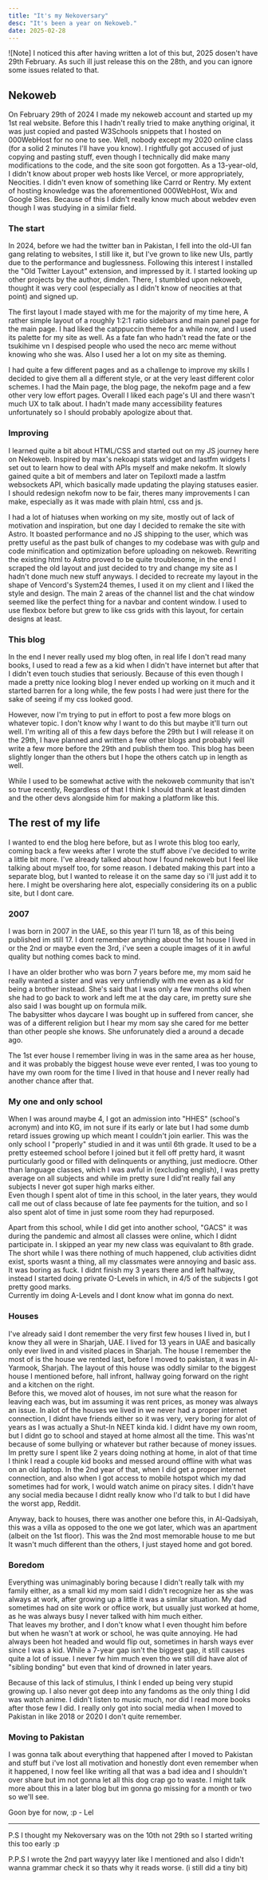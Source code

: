 ```yaml
---
title: "It's my Nekoversary"
desc: "It's been a year on Nekoweb."
date: 2025-02-28
---
```


![Note] I noticed this after having written a lot of this but, 2025 dosen't have 29th February. As such ill just release this on the 28th, and you can ignore some issues related to that.

## Nekoweb

On February 29th of 2024 I made my nekoweb account and started up my 1st real website. Before this I hadn't really tried to make anything original, it was just copied and pasted W3Schools snippets that I hosted on 000WebHost for no one to see. Well, nobody except my 2020 online class (for a solid 2 minutes I'll have you know). I rightfully got accused of just copying and pasting stuff, even though I technically did make many modifications to the code, and the site soon got forgotten. As a 13-year-old, I didn't know about proper web hosts like Vercel, or more appropriately, Neocities. I didn't even know of something like Carrd or Rentry. My extent of hosting knowledge was the aforementioned 000WebHost, Wix and Google Sites.
Because of this I didn't really know much about webdev even though I was studying in a similar field.

### The start

In 2024, before we had the twitter ban in Pakistan, I fell into the old-UI fan gang relating to websites, I still like it, but I've grown to like new UIs, partly due to the performance and buglessness. Following this interest I installed the "Old Twitter Layout" extension, and impressed by it. I started looking up other projects by the author, dimden. There, I stumbled upon nekoweb, thought it was very cool (especially as I didn't know of neocities at that point) and signed up.

The first layout I made stayed with me for the majority of my time here, A rather simple layout of a roughly 1:2:1 ratio sidebars and main panel page for the main page. I had liked the catppuccin theme for a while now, and I used its palette for my site as well. As a fate fan who hadn't read the fate or the tsukihime vn I despised people who used the neco arc meme without knowing who she was. Also I used her a lot on my site as theming.

I had quite a few different pages and as a challenge to improve my skills I decided to give them all a different style, or at the very least different color schemes. I had the Main page, the blog page, the nekofm page and a few other very low effort pages. Overall I liked each page's UI and there wasn't much UX to talk about. I hadn't made many accessibility features unfortunately so I should probably apologize about that.

### Improving

I learned quite a bit about HTML/CSS and started out on my JS journey here on Nekoweb. Inspired by max's nekoapi stats widget and lastfm widgets I set out to learn how to deal with APIs myself and make nekofm. It slowly gained quite a bit of members and later on Tepiloxtl made a lastfm websockets API, which basically made updating the playing statuses easier. I should redesign nekofm now to be fair, theres many improvements I can make, especially as it was made with plain html, css and js.

I had a lot of hiatuses when working on my site, mostly out of lack of motivation and inspiration, but one day I decided to remake the site with Astro. It boasted performance and no JS shipping to the user, which was pretty useful as the past bulk of changes to my codebase was with gulp and code minification and optimization before uploading on nekoweb. Rewriting the existing html to Astro proved to be quite troublesome, in the end I scraped the old layout and just decided to try and change my site as I hadn't done much new stuff anyways. I decided to recreate my layout in the shape of Vencord's System24 themes, I used it on my client and I liked the style and design. The main 2 areas of the channel list and the chat window seemed like the perfect thing for a navbar and content window. I used to use flexbox before but grew to like css grids with this layout, for certain designs at least.

### This blog

In the end I never really used my blog often, in real life I don't read many books, I used to read a few as a kid when I didn't have internet but after that I didn't even touch studies that seriously. Because of this even though I made a pretty nice looking blog I never ended up working on it much and it started barren for a long while, the few posts I had were just there for the sake of seeing if my css looked good.

However, now I'm trying to put in effort to post a few more blogs on whatever topic. I don't know why I want to do this but maybe it'll turn out well. I'm writing all of this a few days before the 29th but I will release it on the 29th, I have planned and written a few other blogs and probably will write a few more before the 29th and publish them too. This blog has been slightly longer than the others but I hope the others catch up in length as well.

While I used to be somewhat active with the nekoweb community that isn't so true recently, Regardless of that I think I should thank at least dimden and the other devs alongside him for making a platform like this.

## The rest of my life

I wanted to end the blog here before, but as I wrote this blog too early, coming back a few weeks after I wrote the stuff above i've decided to write a little bit more. I've already talked about how I found nekoweb but I feel like talking about myself too, for some reason. I debated making this part into a separate blog, but I wanted to release it on the same day so i'll just add it to here. I might be oversharing here alot, especially considering its on a public site, but I dont care.

### 2007

I was born in 2007 in the UAE, so this year I'l turn 18, as of this being published im still 17. I dont remember anything about the 1st house I lived in or the 2nd or maybe even the 3rd, i've seen a couple images of it in awful quality but nothing comes back to mind.

I have an older brother who was born 7 years before me, my mom said he really wanted a sister and was very unfriendly with me even as a kid for being a brother instead. She's said that I was only a few months old when she had to go back to work and left me at the day care, im pretty sure she also said I was bought up on formula milk.  
The babysitter whos daycare I was bought up in suffered from cancer, she was of a different religion but I hear my mom say she cared for me better than other people she knows. She unforunately died a around a decade ago.

The 1st ever house I remember living in was in the same area as her house, and it was probably the biggest house weve ever rented, I was too young to have my own room for the time I lived in that house and I never really had another chance after that.

### My one and only school

When I was around maybe 4, I got an admission into "HHES" (school's acronym) and into KG, im not sure if its early or late but I had some dumb retard issues growing up which meant I couldn't join earlier. This was the only school I "properly" studied in and it was until 6th grade. It used to be a pretty esteemed school before I joined but it fell off pretty hard, it wasnt purticularly good or filled with delinquents or anything, just mediocre. Other than language classes, which I was awful in (excluding english), I was pretty average on all subjects and while im pretty sure I did'nt really fail any subjects I never got super high marks either.  
Even though I spent alot of time in this school, in the later years, they would call me out of class because of late fee payments for the tuition, and so I also spent alot of time in just some room they had repurposed.

Apart from this school, while I did get into another school, "GACS" it was during the pandemic and almost all classes were online, which I didnt participate in. I skipped an year my new class was equivalant to 8th grade. The short while I was there nothing of much happened, club activities didnt exist, sports wasnt a thing, all my classmates were annoying and basic ass. It was boring as fuck.
I didnt finish my 3 years there and left halfway, instead I started doing private O-Levels in which, in 4/5 of the subjects I got pretty good marks.  
Currently im doing A-Levels and I dont know what im gonna do next.

### Houses

I've already said I dont remember the very first few houses I lived in, but I know they all were in Sharjah, UAE. I lived for 13 years in UAE and basically only ever lived in and visited places in Sharjah. The house I remember the most of is the house we rented last, before I moved to pakistan, it was in Al-Yarmook, Sharjah. The layout of this house was oddly similar to the biggest house I mentioned before, hall infront, hallway going forward on the right and a kitchen on the right.  
Before this, we moved alot of houses, im not sure what the reason for leaving each was, but im assuming it was rent prices, as money was always an issue. In alot of the houses we lived in we never had a proper internet connection, I didnt have friends either so it was very, very boring for alot of years as I was actually a Shut-In NEET kinda kid. I didnt have my own room, but I didnt go to school and stayed at home almost all the time. This was'nt because of some bullying or whatever but rather because of money issues.  
Im pretty sure I spent like 2 years doing nothing at home, in alot of that time I think I read a couple kid books and messed around offline with what was on an old laptop. In the 2nd year of that, when I did get a proper internet connection, and also when I got access to mobile hotspot which my dad sometimes had for work, I would watch anime on piracy sites. I didn't have any social media because I didnt really know who I'd talk to but I did have the worst app, Reddit.

Anyway, back to houses, there was another one before this, in Al-Qadsiyah, this was a villa as opposed to the one we got later, which was an apartment (albeit on the 1st floor). This was the 2nd most memorable house to me but It wasn't much different than the others, I just stayed home and got bored.

### Boredom

Everything was unimaginably boring because I didn't really talk with my family either, as a small kid my mom said I didn't recognize her as she was always at work, after growing up a little it was a similar situation. My dad sometimes had on site work or office work, but usually just worked at home, as he was always busy I never talked with him much either.  
That leaves my brother, and I don't know what I even thought him before but when he wasn't at work or school, he was quite annoying. He had always been hot headed and would flip out, sometimes in harsh ways ever since I was a kid. While a 7-year gap isn't the biggest gap, it still causes quite a lot of issue. I never fw him much even tho we still did have alot of "sibling bonding" but even that kind of drowned in later years.

Because of this lack of stimulus, I think I ended up being very stupid growing up. I also never got deep into any fandoms as the only thing I did was watch anime. I didn't listen to music much, nor did I read more books after those few I did. I really only got into social media when I moved to Pakistan in like 2018 or 2020 I don't quite remember.

### Moving to Pakistan

I was gonna talk about everything that happened after I moved to Pakistan and stuff but i've lost all motivation and honestly dont even remember when it happened, I now feel like writing all that was a bad idea and I shouldn't over share but im not gonna let all this dog crap go to waste. I might talk more about this in a later blog but im gonna go missing for a month or two so we'll see.

Goon bye for now, :p
\- Lel

---

P.S I thought my Nekoversary was on the 10th not 29th so I started writing this too early :p

P.P.S I wrote the 2nd part wayyyy later like I mentioned and also I didn't wanna grammar check it so thats why it reads worse. (i still did a tiny bit)

